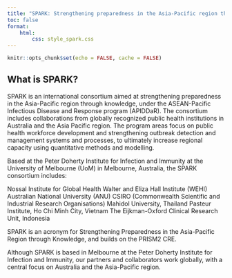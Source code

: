 ```yaml
---
title: "SPARK: Strengthening preparedness in the Asia-Pacific region through knowlege"
toc: false
format:
    html:
        css: style_spark.css
---
```



```r
knitr::opts_chunk$set(echo = FALSE, cache = FALSE)
```


## What is SPARK?

SPARK is an international consortium aimed at strengthening preparedness in the Asia-Pacific region through knowledge, under the ASEAN-Pacific Infectious Disease and Response program (APIDDaR). The consortium includes collaborations from globally recognized public health institutions in Australia and the Asia Pacific region.  The program areas focus on public health workforce development and strengthening outbreak detection and management systems and processes, to ultimately increase regional capacity using quantitative methods and modelling.

Based at the Peter Doherty Institute for Infection and Immunity at the University of Melbourne (UoM) in Melbourne, Australia, the SPARK consortium includes:

Nossal Institute for Global Health
Walter and Eliza Hall Institute (WEHI)
Australian National University (ANU)
CSIRO (Commonwealth Scientific and Industrial Research Organisations)
Mahidol University, Thailand
Pasteur Institute, Ho Chi Minh City, Vietnam
The Eijkman-Oxford Clinical Research Unit, Indonesia

SPARK is an acronym for Strengthening Preparedness in the Asia-Pacific Region through Knowledge, and builds on the PRISM2 CRE.

Although SPARK is based in Melbourne at the Peter Doherty Institute for Infection and Immunity, our partners and collaborators work globally, with a central focus on Australia and the Asia-Pacific region. 